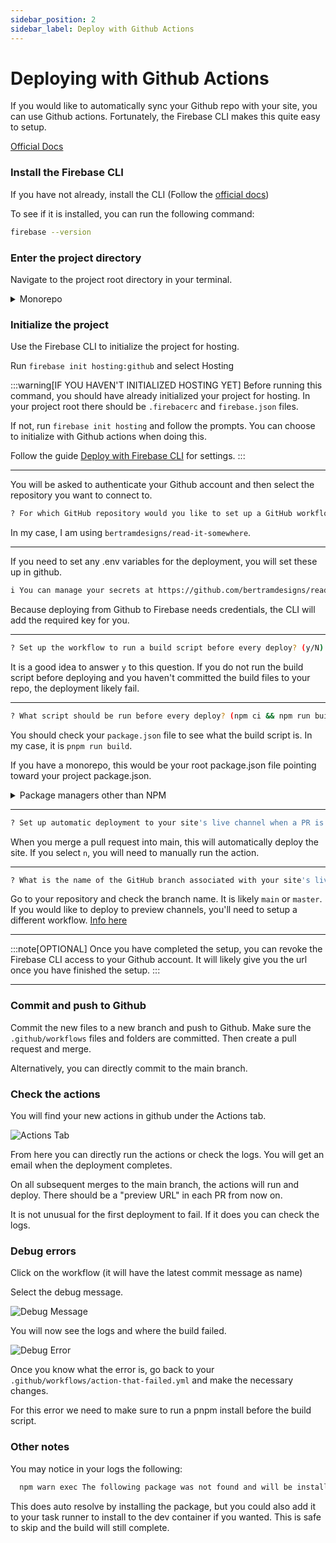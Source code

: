 ```yaml
---
sidebar_position: 2
sidebar_label: Deploy with Github Actions
---
```


# Deploying with Github Actions

If you would like to automatically sync your Github repo with your site, you can use Github actions. Fortunately, the Firebase CLI makes this quite easy to setup.

[Official Docs](https://firebase.google.com/docs/hosting/github-integration)

### Install the Firebase CLI

If you have not already, install the CLI (Follow the [official docs](https://firebase.google.com/docs/cli#install_the_firebase_cli))

To see if it is installed, you can run the following command:

```bash
firebase --version
```

### Enter the project directory

Navigate to the project root directory in your terminal.

<details>
<summary>Monorepo</summary>

If you are using a monorepo, I recommend running all the following commands in the project directly, not the root of the monorepo. The `.github/workflows` folder will be created in the root of your repo anyway, but it ensures your firebase files stay in the project directory.

You will need to adjust the resulting workflow files to include an [entrypoint](https://docs.github.com/en/actions/writing-workflows/workflow-syntax-for-github-actions#jobsjob_idstepswithentrypoint) for the firebase step:

```yaml
name: Deploy to Firebase Hosting on merge
on:
  push:
    branches:
      - main
jobs:
  build_and_deploy:
    runs-on: ubuntu-latest
    steps:
      - uses: actions/checkout@v4
      - uses: pnpm/action-setup@v4
        with:
          version: 9
      - run: pnpm install
      - run: pnpm run build
      - uses: FirebaseExtended/action-hosting-deploy@v0
        with:
         // highlight-next-line
          entrypoint: /docs
          repoToken: ${{ secrets.GITHUB_TOKEN }}
          firebaseServiceAccount: ${{ secrets.FIREBASE_SERVICE_ACCOUNT_PROJECT_ID }}
          channelId: live
          projectId: your-project-id
```

</details>

### Initialize the project

Use the Firebase CLI to initialize the project for hosting.

Run `firebase init hosting:github` and select Hosting

:::warning[IF YOU HAVEN'T INITIALIZED HOSTING YET]
Before running this command, you should have already initialized your project for hosting. In your project root there should be `.firebacerc` and `firebase.json` files.

If not, run `firebase init hosting` and follow the prompts. You can choose to initialize with Github actions when doing this.

Follow the guide [Deploy with Firebase CLI](deploy-with-firebase-cli.mdx) for settings.
:::

---

You will be asked to authenticate your Github account and then select the repository you want to connect to.

```bash
? For which GitHub repository would you like to set up a GitHub workflow? (format: user/repository)
```

In my case, I am using `bertramdesigns/read-it-somewhere`.

---

If you need to set any .env variables for the deployment, you will set these up in github.

```bash
i You can manage your secrets at https://github.com/bertramdesigns/read-it-somewhere/settings/secrets.
```

Because deploying from Github to Firebase needs credentials, the CLI will add the required key for you.

---

```bash
? Set up the workflow to run a build script before every deploy? (y/N)
```

It is a good idea to answer `y` to this question. If you do not run the build script before deploying and you haven't committed the build files to your repo, the deployment likely fail.

---

```bash
? What script should be run before every deploy? (npm ci && npm run build)
```

You should check your `package.json` file to see what the build script is. In my case, it is `pnpm run build`.

If you have a monorepo, this would be your root package.json file pointing toward your project package.json.

<details>
<summary>Package managers other than NPM</summary>

Github actions automatically installs npm. If you are using pnpm, you will need modify your action files to use [pnpm/action-setup@v4](https://github.com/marketplace/actions/setup-pnpm).

In your `.github/workflows/` files, you will need to add the following before running the build script:

```yaml
build_and_deploy:
  steps:
    - uses: pnpm/action-setup@v4
      with:
        version: 9
```

If you choose to not specify the version in the action file, you must specify in the `package.json` file. Otherwise the build will fail. For example:

```json
"packageManager": "pnpm@9.12.3"
```

</details>

---

```bash
? Set up automatic deployment to your site's live channel when a PR is merged? (Y/n)
```

When you merge a pull request into main, this will automatically deploy the site. If you select `n`, you will need to manually run the action.

---

```bash
? What is the name of the GitHub branch associated with your site's live channel? (main)
```

Go to your repository and check the branch name. It is likely `main` or `master`. If you would like to deploy to preview channels, you'll need to setup a different workflow. [Info here](https://firebase.google.com/docs/hosting/manage-hosting-resources)

---

:::note[OPTIONAL]
Once you have completed the setup, you can revoke the Firebase CLI access to your Github account. It will likely give you the url once you have finished the setup.
:::

---

### Commit and push to Github

Commit the new files to a new branch and push to Github. Make sure the `.github/workflows` files and folders are committed. Then create a pull request and merge.

Alternatively, you can directly commit to the main branch.

### Check the actions

You will find your new actions in github under the Actions tab.

![Actions Tab](img/inspect-actions.png)

From here you can directly run the actions or check the logs. You will get an email when the deployment completes.

On all subsequent merges to the main branch, the actions will run and deploy. There should be a "preview URL" in each PR from now on.

It is not unusual for the first deployment to fail. If it does you can check the logs.

### Debug errors

Click on the workflow (it will have the latest commit message as name)

Select the debug message.

![Debug Message](img/debug-error-1.png)

You will now see the logs and where the build failed.

![Debug Error](img/debug-error-2.png)

Once you know what the error is, go back to your `.github/workflows/action-that-failed.yml` and make the necessary changes.

For this error we need to make sure to run a pnpm install before the build script.

### Other notes

You may notice in your logs the following:

```bash
  npm warn exec The following package was not found and will be installed: firebase-tools@13.29.3
```

This does auto resolve by installing the package, but you could also add it to your task runner to install to the dev container if you wanted. This is safe to skip and the build will still complete.
